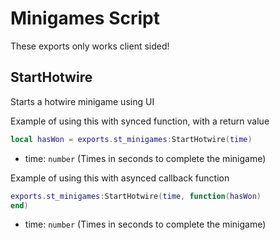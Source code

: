 
# Minigames Script

<ResourceLinks link="https://shop.stausi.com/package/6528185" />

<Callout type="info">
These exports only works client sided!
</Callout>

## StartHotwire

Starts a hotwire minigame using UI

Example of using this with synced function, with a return value

```lua
local hasWon = exports.st_minigames:StartHotwire(time)
```

- time: `number` (Times in seconds to complete the minigame)

Example of using this with asynced callback function

```lua
exports.st_minigames:StartHotwire(time, function(hasWon)
end)
```

- time: `number` (Times in seconds to complete the minigame)
